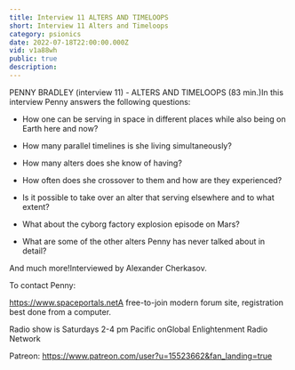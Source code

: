```yaml
---
title: Interview 11 ALTERS AND TIMELOOPS
short: Interview 11 Alters and Timeloops
category: psionics
date: 2022-07-18T22:00:00.000Z
vid: v1a88wh
public: true
description:
---
```

PENNY BRADLEY (interview 11) - ALTERS AND TIMELOOPS (83 min.)In this interview Penny answers the following questions:

- How one can be serving in space in different places while also being on Earth here and now?

- How many parallel timelines is she living simultaneously?

- How many alters does she know of having?

- How often does she crossover to them and how are they experienced?

- Is it possible to take over an alter that serving elsewhere and to what extent?

- What about the cyborg factory explosion episode on Mars?

- What are some of the other alters Penny has never talked about in detail?

And much more!Interviewed by Alexander Cherkasov.

To contact Penny:

https://www.spaceportals.net​​​​A free-to-join modern forum site, registration best done from a computer.

Radio show is Saturdays 2-4 pm Pacific onGlobal Enlightenment Radio Network

Patreon: https://www.patreon.com/user?u=15523662&fan_landing=true
